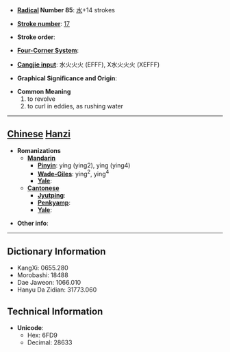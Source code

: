* '''[[Wiktionary:Chinese radical index| Radical]] Number 85''': [[Wiktionary:Chinese radical index 水|水]]+14 strokes

* '''[[Wiktionary:Chinese total strokes index|Stroke number]]''': [[Wiktionary:Chinese total strokes index 17|17]]

* '''Stroke order''': 

* '''[[Wiktionary:Chinese four corner index|Four-Corner System]]''': 

* '''[[Wiktionary:Chinese Cangjie index|Cangjie input]]''': 水火火火 (EFFF), X水火火火 (XEFFF)

* '''Graphical Significance and Origin''': 

* '''Common Meaning'''
*#to revolve
*# to curl in eddies, as rushing water


----

== [[Chinese]] [[Hanzi]] ==

* '''Romanizations'''
** '''[[Mandarin]]'''
*** '''[[Pinyin]]''': yíng (ying2), yìng (ying4)
*** '''[[Wade-Giles]]''': ying<sup>2</sup>, ying<sup>4</sup>
*** '''[[Yale]]''': 
** '''[[Cantonese]]'''
*** '''[[Jyutping]]''':
*** '''[[Penkyamp]]''': 
*** '''[[Yale]]''': 

* '''Other info''': 

----

== Dictionary Information ==

* KangXi: 0655.280
* Morobashi: 18488
* Dae Jaweon: 1066.010
* Hanyu Da Zidian: 31773.060

== Technical Information ==

* '''Unicode''':
** Hex: 6FD9
** Decimal: 28633